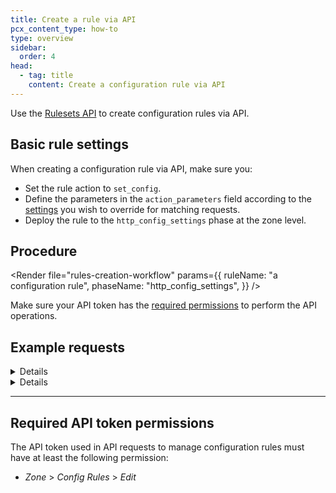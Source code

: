```yaml
---
title: Create a rule via API
pcx_content_type: how-to
type: overview
sidebar:
  order: 4
head:
  - tag: title
    content: Create a configuration rule via API
---
```



Use the [Rulesets API](/ruleset-engine/rulesets-api/) to create configuration rules via API.

## Basic rule settings

When creating a configuration rule via API, make sure you:

- Set the rule action to `set_config`.
- Define the parameters in the `action_parameters` field according to the [settings](/rules/configuration-rules/settings/) you wish to override for matching requests.
- Deploy the rule to the `http_config_settings` phase at the zone level.

## Procedure

<Render
	file="rules-creation-workflow"
	params={{
		ruleName: "a configuration rule",
		phaseName: "http_config_settings",
	}}
/>

Make sure your API token has the [required permissions](#required-api-token-permissions) to perform the API operations.

## Example requests

<Details header="Example: Add a rule that enables Email Obfuscation and Browser Integrity Check">

The following example sets the rules of an existing phase ruleset (`{ruleset_id}`) to a single configuration rule — enabling Email Obfuscation and Browser Integrity Check for the contacts page — using the [Update a zone ruleset](/api/resources/rulesets/methods/update/) operation:

```bash title="Request"
curl --request PUT \
https://api.cloudflare.com/client/v4/zones/{zone_id}/rulesets/{ruleset_id} \
--header "Authorization: Bearer <API_TOKEN>" \
--header "Content-Type: application/json" \
--data '{
  "rules": [
    {
      "expression": "starts_with(http.request.uri.path, \"/contact-us/\")",
      "description": "Obfuscates email addresses and enables BIC in contacts page",
      "action": "set_config",
      "action_parameters": {
        "email_obfuscation": true,
        "bic": true
      }
    }
  ]
}'
```

</Details>

<Details header="Example: Add a rule that turns on I'm Under Attack mode for the admin area">

The following example sets the rules of an existing phase ruleset (`{ruleset_id}`) to a single configuration rule — turning on I'm Under Attack mode for the administration area — using the [Update a zone ruleset](/api/resources/rulesets/methods/update/) operation:

```bash title="Request"
curl --request PUT \
https://api.cloudflare.com/client/v4/zones/{zone_id}/rulesets/{ruleset_id} \
--header "Authorization: Bearer <API_TOKEN>" \
--header "Content-Type: application/json" \
--data '{
  "rules": [
    {
      "expression": "http.host eq \"admin.example.com\"",
      "description": "Turn on I'\''m Under Attack mode for admin area",
      "action": "set_config",
      "action_parameters": {
        "security_level": "under_attack"
      }
    }
  ]
}'
```

</Details>

---

## Required API token permissions

The API token used in API requests to manage configuration rules must have at least the following permission:

- _Zone_ > _Config Rules_ > _Edit_

